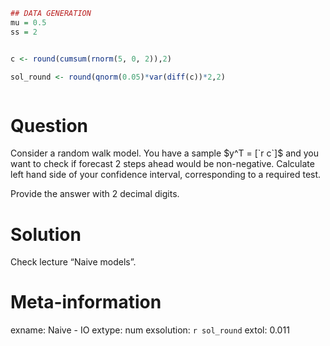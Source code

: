 ```r
## DATA GENERATION
mu = 0.5 
ss = 2 


c <- round(cumsum(rnorm(5, 0, 2)),2)

sol_round <- round(qnorm(0.05)*var(diff(c))*2,2)



```

Question
========


Consider a random walk model. You have a sample $y^T = [`r c`]$ and you want to check if forecast 2 steps ahead would be non-negative. Calculate left hand side of your confidence interval, corresponding to a required test. 

Provide the answer with 2 decimal digits.

Solution
========

Check lecture "Naive models".

Meta-information
================
exname: Naive - IO 
extype: num
exsolution: `r sol_round`
extol: 0.011